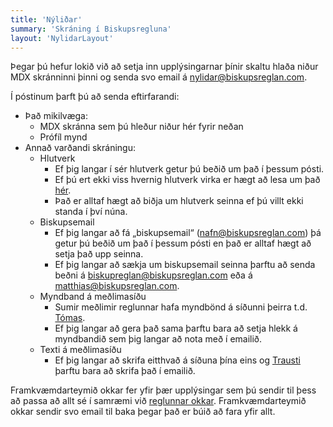 ```yaml
---
title: 'Nýliðar'
summary: 'Skráning í Biskupsregluna'
layout: 'NylidarLayout'
---
```


Þegar þú hefur lokið við að setja inn upplýsingarnar þínir
skaltu hlaða niður MDX skránninni þinni
og senda svo email á [nylidar@biskupsreglan.com](mailto:nylidar@biskupsreglan.com).

Í póstinum þarft þú að senda eftirfarandi:

- Það mikilvæga:
  - MDX skránna sem þú hleður niður hér fyrir neðan
  - Prófíl mynd
- Annað varðandi skráningu:
  - Hlutverk
    - Ef þig langar í sér hlutverk getur þú beðið um það í þessum pósti.
    - Ef þú ert ekki viss hvernig hlutverk virka er hægt að lesa um það [hér](/hopurinn#hlutverk).
    - Það er alltaf hægt að biðja um hlutverk seinna ef þú villt ekki standa í því núna.
  - Biskupsemail
    - Ef þig langar að fá „biskupsemail“ (nafn@biskupsreglan.com) þá getur þú beðið um það í
      þessum pósti en það er alltaf hægt að setja það upp seinna.
    - Ef þig langar að sækja um biskupsemail seinna þarftu að senda beðni
      á [biskupreglan@biskupsreglan.com](mailto:biskupreglan@biskupsreglan.com)
      eða á [matthias@biskupsreglan.com](mailto:matthias@biskupsreglan.com).
  - Myndband á meðlimasíðu
    - Sumir meðlimir reglunnar hafa myndbönd á síðunni þeirra t.d. [Tómas](/medlimir/tomas).
    - Ef þig langar að gera það sama þarftu bara að setja hlekk á myndbandið sem þig langar að nota með í emailið.
  - Texti á meðlimasíðu
    - Ef þig langar að skrifa eitthvað á síðuna þína eins og
      [Trausti](/medlimir/trausti) þarftu bara að skrifa það í emailið.

Framkvæmdarteymið okkar fer yfir þær upplýsingar sem þú sendir til þess að passa að allt sé
í samræmi við [reglunnar okkar](/reglur). Framkvæmdarteymið okkar sendir svo email til baka
þegar það er búið að fara yfir allt.
